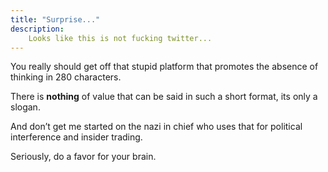 ```yaml
---
title: "Surprise..."
description:
    Looks like this is not fucking twitter...
---
```

You really should get off that stupid platform that promotes the absence of thinking in 280 characters.

There is **nothing** of value that can be said in such a short format, its only a slogan.

And don't get me started on the nazi in chief who uses that for political interference and insider trading.

Seriously, do a favor for your brain.
